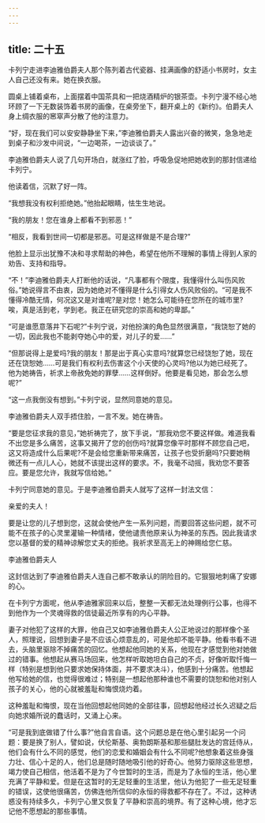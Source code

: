 ```yaml
---
---
---
```

title: 二十五
---




卡列宁走进李迪雅伯爵夫人那个陈列着古代瓷器、挂满画像的舒适小书房时，女主人自己还没有来。她在换衣服。

圆桌上铺着桌布，上面摆着中国茶具和一把烧酒精炉的银茶壶。卡列宁漫不经心地环顾了一下无数装饰着书房的画像，在桌旁坐下，翻开桌上的《新约》。伯爵夫人身上绸衣服的窸窣声分散了他的注意力。

“好，现在我们可以安安静静坐下来，”李迪雅伯爵夫人露出兴奋的微笑，急急地走到桌子和沙发中间说，“一边喝茶，一边谈谈了。”

李迪雅伯爵夫人说了几句开场白，就涨红了脸，呼吸急促地把她收到的那封信递给卡列宁。

他读着信，沉默了好一阵。

“我想我没有权利拒绝她。”他抬起眼睛，怯生生地说。

“我的朋友！您在谁身上都看不到邪恶！”

“相反，我看到世间一切都是邪恶。可是这样做是不是合理?”

他脸上显示出犹豫不决和寻求帮助的神色，希望在他所不理解的事情上得到人家的劝告、支持和指导。

“不！”李迪雅伯爵夫人打断他的话说，“凡事都有个限度，我懂得什么叫伤风败俗。”她说得言不由衷，因为她绝对不懂得是什么引得女人伤风败俗的。“可是我不懂得冷酷无情，何况这又是对谁呢?是对您！她怎么可能待在您所在的城市里?唉，真是活到老，学到老。我正在研究您的崇高和她的卑鄙。”

“可是谁愿意落井下石呢?”卡列宁说，对他扮演的角色显然很满意，“我饶恕了她的一切，因此我也不能剥夺她心中的爱，对儿子的爱……”

“但那说得上是爱吗?我的朋友！那是出于真心实意吗?就算您已经饶恕了她，现在还在饶恕她……可是我们有权利去伤害这个小天使的心灵吗?他以为她已经死了。他为她祷告，祈求上帝赦免她的罪孽……这样倒好。他要是看见她，那会怎么想呢?”

“这一点我倒没有想到。”卡列宁说，显然同意她的意见。

李迪雅伯爵夫人双手捂住脸，一言不发。她在祷告。

“要是您征求我的意见，”她祈祷完了，放下手说，“那我劝您不要这样做。难道我看不出您是多么痛苦，这事又揭开了您的创伤吗?就算您像平时那样不顾您自己吧，这又将造成什么后果呢?不是会给您重新带来痛苦，让孩子也受折磨吗?只要她稍微还有一点儿人心，她就不该提出这样的要求。不，我毫不动摇，我劝您不要答应。要是您允许，我就写信给她。”

卡列宁同意她的意见。于是李迪雅伯爵夫人就写了这样一封法文信：

亲爱的夫人！





要是让您的儿子想到您，这就会使他产生一系列问题，而要回答这些问题，就不可能不在孩子的心灵里灌输一种情绪，使他谴责他原来认为神圣的东西。因此我请求您以基督的爱的精神谅解您丈夫的拒绝。我祈求至高无上的神赐给您仁慈。





李迪雅伯爵夫人

这封信达到了李迪雅伯爵夫人连自己都不敢承认的阴险目的。它狠狠地刺痛了安娜的心。

在卡列宁方面呢，他从李迪雅家回来以后，整整一天都无法处理例行公事，也得不到他作为一个灵魂得救的信徒最近所享有的内心平静。

妻子对他犯了这样的大罪，他自己又如李迪雅伯爵夫人公正地说过的那样像个圣人，照理说，回想到妻子是不应该心烦意乱的，可是他却不能平静。他看书看不进去，头脑里驱除不掉痛苦的回忆。他想起他同她的关系，他现在才感觉到他对她做过的错事。他想起从赛马场回来，他怎样听取她坦白自己的不贞，好像听取忏悔一样（特别是想到他只要求她保持体面，并不要求决斗），他感到十分痛苦。他想起他写给她的信，也觉得很难过；特别是一想起他那种谁也不需要的饶恕和他对别人孩子的关心，他的心就被羞耻和悔恨烧灼着。

这种羞耻和悔恨，现在当他回想起他同她的全部往事，回想起他经过长久迟疑之后向她求婚所说的蠢话时，又涌上心来。

“可是我到底做错了什么事?”他自言自语。这个问题总是在他心里引起另一个问题：要是换了别人，譬如说，伏伦斯基、奥勃朗斯基和那些腿肚发达的宫廷侍从，他们会有什么不同的感觉，他们的恋爱和婚姻会有什么不同呢?他想象着这些身强力壮、信心十足的人，他们总是随时随地吸引他的好奇心。他努力驱除这些思想，竭力使自己相信，他活着不是为了今世暂时的生活，而是为了永恒的生活，他心里充满了平静和爱。但是在这暂时的无足轻重的生活里，他认为他犯了一些无足轻重的错误，这使他很痛苦，仿佛连他所信仰的永恒的得救都不存在了。不过，这种诱惑没有持续多久，卡列宁心里又恢复了平静和崇高的境界。有了这种心境，他才忘记他不愿想起的那些事情。